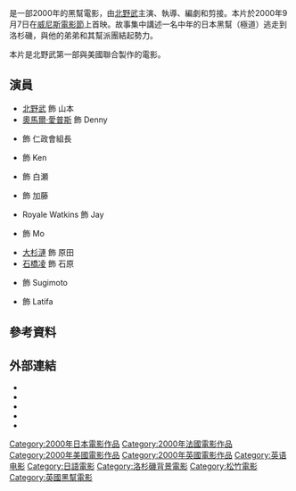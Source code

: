 {{noteTA
|T=zh-hk:大佬 (2000年電影);zh-tw:四海兄弟 (2000年電影);zh-cn:大佬 (2000年电影);
|G1=Show
|1=zh-hk:大佬;zh-tw:四海兄弟;zh-cn:大佬;
}}
{{Infobox film
| name           = 大佬
| original_name  = ''Brother''<br/>ブラザー
| image          = Brother 2000 japan movie.jpg
| director       = [[北野武|北野武]]
| producer       = {{plainlist|
* {{link-ja|森昌行|森昌行}}
* {{link-en|傑瑞米·湯瑪斯|Jeremy Thomas}}
}}
| writer         = 北野武
| starring       = {{plainlist|
* 北野武
* [[奧馬爾·愛普斯|奧馬爾·愛普斯]]
* {{link-ja|真木蔵人|真木蔵人}}
* {{link-ja|渡哲也|渡哲也}}
}}
| editing        = 北野武
| music          = [[久石讓|久石讓]]
| distributor    = [[松竹|松竹株式會社]]
| released       = {{film date|2000|9|7|威尼斯電影節|2001|7|20|日本}}
| runtime        = 114分鐘
| country        = {{plainlist|
* 日本<ref name=lum>{{Cite web |url = http://lumiere.obs.coe.int/web/film_info/?id=15341 |title = Brother (EN) [Original title] |publisher = Lumiere |language = en |access-date = 2021-02-02 |archive-date = 2020-12-24 |archive-url = https://web.archive.org/web/20201224202359/http://lumiere.obs.coe.int/web/film_info/?id=15341 |dead-url = no }}</ref>
* 法國<ref name=lum/>
* 美國<ref name=lum/>
* 英國<ref name=lum/>
}}
| language       = 日本<br/>英語
| budget         =
| gross          =
| tw_name        = 四海兄弟
| hk_name        = 大佬
| cn_name        = 大佬
}}
{{作品名稱|name=''Brother''，{{lang-ja|ブラザー}}|hk=大佬|tw=四海兄弟|equiv-cn=hk}}是一部2000年的黑幫電影，由[[北野武|北野武]]主演、執導、編劇和剪接。本片於2000年9月7日在[[威尼斯電影節|威尼斯電影節]]上首映。故事集中講述一名中年的日本黑幫（極道）逃走到洛杉磯，與他的弟弟和其幫派團結起勢力。

本片是北野武第一部與美國聯合製作的電影。

== 演員 ==
* [[北野武|北野武]] 飾 山本
* [[奧馬爾·愛普斯|奧馬爾·愛普斯]] 飾 Denny
* {{link-ja|渡哲也|渡哲也}} 飾 仁政會組長
* {{link-ja|真木蔵人|真木蔵人}} 飾 Ken
* {{link-ja|加藤雅也|加藤雅也}} 飾 白瀬
* {{link-ja|寺島進|寺島進}} 飾 加藤
* Royale Watkins 飾 Jay
* {{link-en|嵐巴多·鮑亞|Lombardo Boyar}} 飾 Mo
* [[大杉漣|大杉漣]] 飾 原田
* [[石橋凌|石橋凌]] 飾 石原
* {{link-en|詹姆斯·繁田|James Shigeta}} 飾 Sugimoto
* {{link-en|塔緹亞娜·艾莉|Tatyana Ali}} 飾 Latifa

== 參考資料 ==
{{Reflist}}

== 外部連結 ==
* {{IMDb title|0222851}}
* {{Rotten Tomatoes|1107809-brother}}
* {{Amg movie|220872}}
* {{mojo title|brother}}
* {{Official website|http://www.office-kitano.co.jp/brother/index.html}}

{{DEFAULTSORT:Brother}}
[[Category:2000年日本電影作品|Category:2000年日本電影作品]]
[[Category:2000年法國電影作品|Category:2000年法國電影作品]]
[[Category:2000年美國電影作品|Category:2000年美國電影作品]]
[[Category:2000年英國電影作品|Category:2000年英國電影作品]]
[[Category:英语电影|Category:英语电影]]
[[Category:日語電影|Category:日語電影]]
[[Category:洛杉磯背景電影|Category:洛杉磯背景電影]]
[[Category:松竹電影|Category:松竹電影]]
[[Category:英國黑幫電影|Category:英國黑幫電影]]
